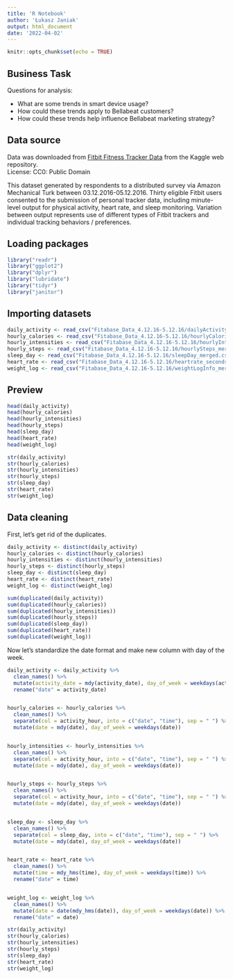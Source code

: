 ```yaml
---
title: 'R Notebook'
author: 'Łukasz Janiak'
output: html_document
date: '2022-04-02'
---
```


```r
knitr::opts_chunk$set(echo = TRUE)
```

## Business Task

Questions for analysis:

* What are some trends in smart device usage?
* How could these trends apply to Bellabeat customers?
* How could these trends help influence Bellabeat marketing strategy?

## Data source

Data was downloaded from [Fitbit Fitness Tracker Data](https://www.kaggle.com/datasets/arashnic/fitbit) 
from the Kaggle web repository.  
License: CC0: Public Domain  

This dataset generated by respondents to a distributed survey via Amazon Mechanical Turk between 03.12.2016-05.12.2016. 
Thirty eligible Fitbit users consented to the submission of personal tracker data, 
including minute-level output for physical activity, heart rate, and sleep monitoring. 
Variation between output represents use of different types of Fitbit trackers and individual tracking behaviors / preferences.


## Loading packages

```r
library("readr")
library("ggplot2")
library("dplyr")
library("lubridate")
library("tidyr")
library("janitor")
```

## Importing datasets

```r
daily_activity <- read_csv("Fitabase_Data_4.12.16-5.12.16/dailyActivity_merged.csv")
hourly_calories <- read_csv("Fitabase_Data_4.12.16-5.12.16/hourlyCalories_merged.csv")
hourly_intensities <- read_csv("Fitabase_Data_4.12.16-5.12.16/hourlyIntensities_merged.csv")
hourly_steps <- read_csv("Fitabase_Data_4.12.16-5.12.16/hourlySteps_merged.csv")
sleep_day <- read_csv("Fitabase_Data_4.12.16-5.12.16/sleepDay_merged.csv")
heart_rate <- read_csv("Fitabase_Data_4.12.16-5.12.16/heartrate_seconds_merged.csv")
weight_log <- read_csv("Fitabase_Data_4.12.16-5.12.16/weightLogInfo_merged.csv")
```

## Preview

```r
head(daily_activity)
head(hourly_calories)
head(hourly_intensities)
head(hourly_steps)
head(sleep_day)
head(heart_rate)
head(weight_log)
```

```r
str(daily_activity)
str(hourly_calories)
str(hourly_intensities)
str(hourly_steps)
str(sleep_day)
str(heart_rate)
str(weight_log)
```

## Data cleaning

First, let's get rid of the duplicates.
```r
daily_activity <- distinct(daily_activity)
hourly_calories <- distinct(hourly_calories)
hourly_intensities <- distinct(hourly_intensities)
hourly_steps <- distinct(hourly_steps)
sleep_day <- distinct(sleep_day)
heart_rate <- distinct(heart_rate)
weight_log <- distinct(weight_log)
```


```r
sum(duplicated(daily_activity))
sum(duplicated(hourly_calories))
sum(duplicated(hourly_intensities))
sum(duplicated(hourly_steps))
sum(duplicated(sleep_day))
sum(duplicated(heart_rate))
sum(duplicated(weight_log))
```

Now let's standardize the date format and make new column with day of the week.

```r
daily_activity <- daily_activity %>%
  clean_names() %>%
  mutate(activity_date = mdy(activity_date), day_of_week = weekdays(activity_date)) %>%
  rename("date" = activity_date)


hourly_calories <- hourly_calories %>%
  clean_names() %>%
  separate(col = activity_hour, into = c("date", "time"), sep = " ") %>%
  mutate(date = mdy(date), day_of_week = weekdays(date))


hourly_intensities <- hourly_intensities %>%
  clean_names() %>%
  separate(col = activity_hour, into = c("date", "time"), sep = " ") %>%
  mutate(date = mdy(date), day_of_week = weekdays(date))


hourly_steps <- hourly_steps %>%
  clean_names() %>%
  separate(col = activity_hour, into = c("date", "time"), sep = " ") %>%
  mutate(date = mdy(date), day_of_week = weekdays(date))


sleep_day <- sleep_day %>%
  clean_names() %>%
  separate(col = sleep_day, into = c("date", "time"), sep = " ") %>%
  mutate(date = mdy(date), day_of_week = weekdays(date))


heart_rate <- heart_rate %>%
  clean_names() %>%
  mutate(time = mdy_hms(time), day_of_week = weekdays(time)) %>%
  rename("date" = time)


weight_log <- weight_log %>%
  clean_names() %>%
  mutate(date = date(mdy_hms(date)), day_of_week = weekdays(date)) %>%
  rename("date" = date)
```

```r
str(daily_activity)
str(hourly_calories)
str(hourly_intensities)
str(hourly_steps)
str(sleep_day)
str(heart_rate)
str(weight_log)
```
